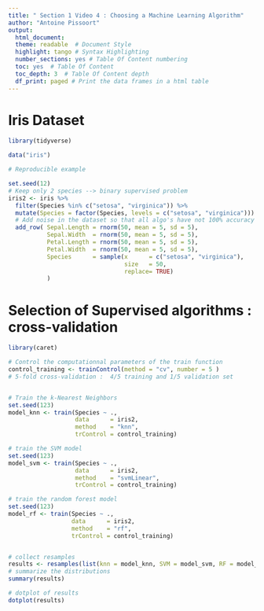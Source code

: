 ```yaml
---
title: " Section 1 Video 4 : Choosing a Machine Learning Algorithm"
author: "Antoine Pissoort"
output: 
  html_document:  
  theme: readable  # Document Style
  highlight: tango # Syntax Highlighting
  number_sections: yes # Table Of Content numbering
  toc: yes  # Table Of Content
  toc_depth: 3  # Table Of Content depth
  df_print: paged # Print the data frames in a html table
---
```

  
  
# Iris Dataset
  
```r
library(tidyverse)

data("iris")

# Reproducible example 

set.seed(12)
# Keep only 2 species --> binary supervised problem
iris2 <- iris %>% 
  filter(Species %in% c("setosa", "virginica")) %>%
  mutate(Species = factor(Species, levels = c("setosa", "virginica"))) %>%
  # Add noise in the dataset so that all algo's have not 100% accuracy
  add_row( Sepal.Length = rnorm(50, mean = 5, sd = 5),
           Sepal.Width  = rnorm(50, mean = 5, sd = 5),
           Petal.Length = rnorm(50, mean = 5, sd = 5),
           Petal.Width  = rnorm(50, mean = 5, sd = 5),
           Species      = sample(x      = c("setosa", "virginica"), 
                                 size   = 50,
                                 replace= TRUE)
           )
```


# Selection of Supervised algorithms : cross-validation 

```r
library(caret)

# Control the computationnal parameters of the train function 
control_training <- trainControl(method = "cv", number = 5 )
# 5-fold cross-validation :  4/5 training and 1/5 validation set


# Train the k-Nearest Neighbors
set.seed(123)
model_knn <- train(Species ~ .,
                   data      = iris2,
                   method    = "knn",
                   trControl = control_training)

# train the SVM model
set.seed(123)
model_svm <- train(Species ~ .,
                   data      = iris2,
                   method    = "svmLinear",
                   trControl = control_training)

# train the random forest model
set.seed(123)
model_rf <- train(Species ~ .,
                  data      = iris2,
                  method    = "rf",
                  trControl = control_training)


# collect resamples
results <- resamples(list(knn = model_knn, SVM = model_svm, RF = model_rf))
# summarize the distributions
summary(results)

```


```r
# dotplot of results
dotplot(results)
```


